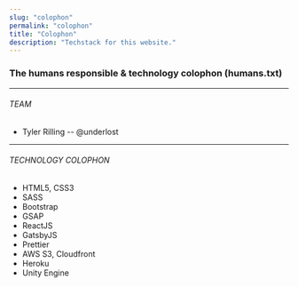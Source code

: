 ```yaml
---
slug: "colophon"
permalink: "colophon"
title: "Colophon"
description: "Techstack for this website."
---
```


### The humans responsible & technology colophon (humans.txt)

---

###### TEAM

* Tyler Rilling -- @underlost

---

###### TECHNOLOGY COLOPHON

* HTML5, CSS3
* SASS
* Bootstrap
* GSAP
* ReactJS
* GatsbyJS
* Prettier
* AWS S3, Cloudfront
* Heroku
* Unity Engine
